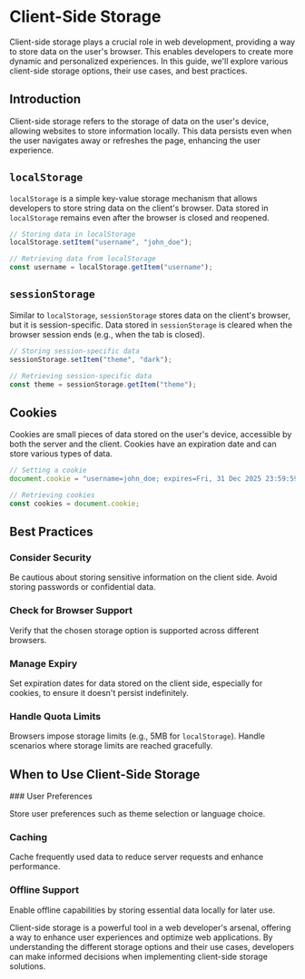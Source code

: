 
# Client-Side Storage

Client-side storage plays a crucial role in web development, providing a way to store data on the user's browser. This enables developers to create more dynamic and personalized experiences. In this guide, we'll explore various client-side storage options, their use cases, and best practices.

## Introduction

Client-side storage refers to the storage of data on the user's device, allowing websites to store information locally.
This data persists even when the user navigates away or refreshes the page, enhancing the user experience.

## `localStorage`

`localStorage` is a simple key-value storage mechanism that allows developers to store string data on the client's browser.
Data stored in `localStorage` remains even after the browser is closed and reopened.

```js
// Storing data in localStorage
localStorage.setItem("username", "john_doe");

// Retrieving data from localStorage
const username = localStorage.getItem("username");
```

## `sessionStorage`

Similar to `localStorage`, `sessionStorage` stores data on the client's browser, but it is session-specific.
Data stored in `sessionStorage` is cleared when the browser session ends (e.g., when the tab is closed).

```js
// Storing session-specific data
sessionStorage.setItem("theme", "dark");

// Retrieving session-specific data
const theme = sessionStorage.getItem("theme");
```

## Cookies

Cookies are small pieces of data stored on the user's device, accessible by both the server and the client.
Cookies have an expiration date and can store various types of data.

```js
// Setting a cookie
document.cookie = "username=john_doe; expires=Fri, 31 Dec 2025 23:59:59 GMT;";

// Retrieving cookies
const cookies = document.cookie;
```

## Best Practices

<Steps>

### Consider Security

Be cautious about storing sensitive information on the client side. Avoid storing passwords or confidential data.

### Check for Browser Support

Verify that the chosen storage option is supported across different browsers.

### Manage Expiry

Set expiration dates for data stored on the client side, especially for cookies, to ensure it doesn't persist indefinitely.

### Handle Quota Limits

Browsers impose storage limits (e.g., 5MB for `localStorage`). Handle scenarios where storage limits are reached gracefully.

## When to Use Client-Side Storage

</Steps>
<Steps>
### User Preferences

Store user preferences such as theme selection or language choice.

### Caching

Cache frequently used data to reduce server requests and enhance performance.

### Offline Support

Enable offline capabilities by storing essential data locally for later use.

</Steps>

Client-side storage is a powerful tool in a web developer's arsenal, offering a way to enhance user experiences and optimize web applications. By understanding the different storage options and their use cases, developers can make informed decisions when implementing client-side storage solutions.
